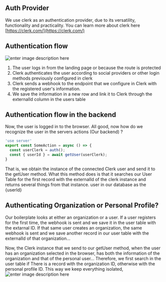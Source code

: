  

## Auth Provider 
We use clerk as an authentication provider, due to its versatility, functionality and practicality. You can learn more about clerk here [https://clerk.com/](https://clerk.com/)
 
## Authentication flow
![enter image description here](https://ik.imagekit.io/cluzstudio/saasfactory/clerk%201_w3G0rnLHb?updatedAt=1714474418006)
 

 1. The user logs in from the landing page or because the route is
    protected
 2.   Clerk authenticates the user according to social providers or other login methods previously configured in clerk
 3. Clerk sends a webhook to the endpoint that we configure in Clerk with the registered user's information.
 4. We save the information in a new row and link it to Clerk through the externalId column in the users table

## Authentication flow in the backend
Now, the user is logged in to the browser. All good, now how do we recognize the user in the servers actions (Our backend) ?

```js
'use server'
export const SomeAction = async () => {
  const userClerk = auth();
  const { userId } = await getUser(userClerk);
}
```
That is, we obtain the instance of the connected Clerk user and send it to the getUser method. What this method does is that it searches our User Table for the first record with the externalId of the clerk instance and returns several things from that instance. user in our database as the {userId}

## Authenticating Organization or Personal Profile?
Our boilerplate looks at either an organization or a user. If a user registers for the first time, the webhook is sent and we save it in the user table with the extarnal ID. If that same user creates an organization, the same webhook is sent and we save another record in our user table with the externalId of that organization...

Now, the Clerk instance that we send to our getUser method, when the user has an organization selected in the browser, has both the information of the organization and that of the personal user... Therefore, we first search in the user table if There is a record with the organization ID, otherwise with the personal profile ID. This way we keep everything isolated,
![enter image description here](https://ik.imagekit.io/cluzstudio/saasfactory/clerk%202_fcuvmIGTy?updatedAt=1714480452614)
